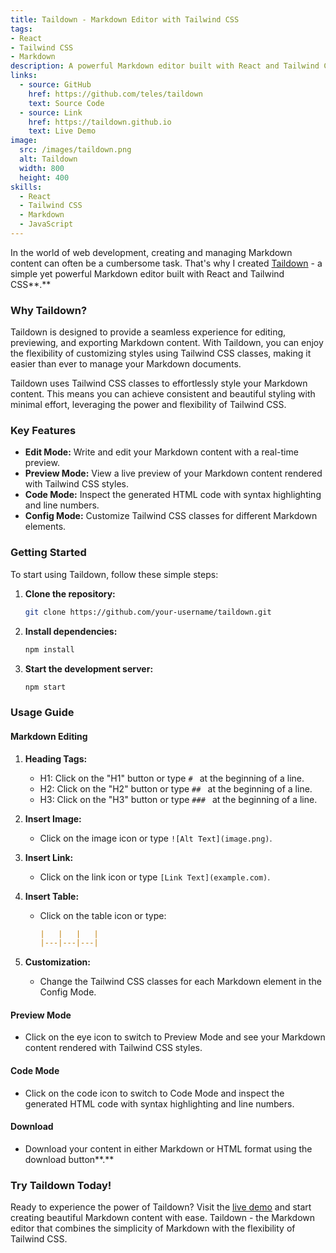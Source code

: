 ```yaml
---
title: Taildown - Markdown Editor with Tailwind CSS
tags:
- React
- Tailwind CSS
- Markdown
description: A powerful Markdown editor built with React and Tailwind CSS, offering seamless editing, preview, and export of Markdown content with customizable styles.
links:
  - source: GitHub
    href: https://github.com/teles/taildown
    text: Source Code
  - source: Link
    href: https://taildown.github.io
    text: Live Demo
image:
  src: /images/taildown.png
  alt: Taildown
  width: 800
  height: 400
skills:
  - React
  - Tailwind CSS
  - Markdown
  - JavaScript
---
```


In the world of web development, creating and managing Markdown content can often be a cumbersome task. That's why I created [Taildown](https://taildown.github.io) - a simple yet powerful Markdown editor built with React and Tailwind CSS**.**

### Why Taildown?

Taildown is designed to provide a seamless experience for editing, previewing, and exporting Markdown content. With Taildown, you can enjoy the flexibility of customizing styles using Tailwind CSS classes, making it easier than ever to manage your Markdown documents.

Taildown uses Tailwind CSS classes to effortlessly style your Markdown content. This means you can achieve consistent and beautiful styling with minimal effort, leveraging the power and flexibility of Tailwind CSS.

### Key Features

- **Edit Mode:** Write and edit your Markdown content with a real-time preview.
- **Preview Mode:** View a live preview of your Markdown content rendered with Tailwind CSS styles.
- **Code Mode:** Inspect the generated HTML code with syntax highlighting and line numbers.
- **Config Mode:** Customize Tailwind CSS classes for different Markdown elements.

### Getting Started

To start using Taildown, follow these simple steps:

1. **Clone the repository:**
    ```bash
    git clone https://github.com/your-username/taildown.git
    ```
2. **Install dependencies:**
    ```bash
    npm install
    ```
3. **Start the development server:**
    ```bash
    npm start
    ```

### Usage Guide

#### Markdown Editing

1. **Heading Tags:**
    - H1: Click on the "H1" button or type `# ` at the beginning of a line.
    - H2: Click on the "H2" button or type `## ` at the beginning of a line.
    - H3: Click on the "H3" button or type `### ` at the beginning of a line.

2. **Insert Image:**
    - Click on the image icon or type `![Alt Text](image.png)`.

3. **Insert Link:**
    - Click on the link icon or type `[Link Text](example.com)`.

4. **Insert Table:**
    - Click on the table icon or type:
        ```markdown
        |   |   |   |
        |---|---|---|
        ```

5. **Customization:**
    - Change the Tailwind CSS classes for each Markdown element in the Config Mode.

#### Preview Mode

- Click on the eye icon to switch to Preview Mode and see your Markdown content rendered with Tailwind CSS styles.

#### Code Mode

- Click on the code icon to switch to Code Mode and inspect the generated HTML code with syntax highlighting and line numbers.

#### Download

- Download your content in either Markdown or HTML format using the download button**.**

### Try Taildown Today!

Ready to experience the power of Taildown? Visit the [live demo](https://taildown.github.io) and start creating beautiful Markdown content with ease. Taildown - the Markdown editor that combines the simplicity of Markdown with the flexibility of Tailwind CSS.


